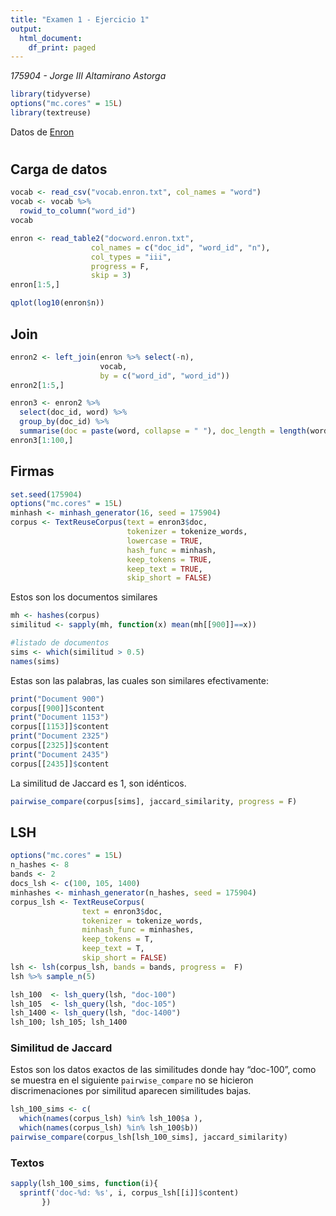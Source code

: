 ```yaml
---
title: "Examen 1 - Ejercicio 1"
output:
  html_document:
    df_print: paged
---
```


_175904 - Jorge III Altamirano Astorga_

```r
library(tidyverse)
options("mc.cores" = 15L)
library(textreuse)
```

Datos de [Enron](https://archive.ics.uci.edu/ml/datasets/Bag+of+Words)

# {.tabset}

## Carga de datos
```r
vocab <- read_csv("vocab.enron.txt", col_names = "word")
vocab <- vocab %>% 
  rowid_to_column("word_id")
vocab
```

```r
enron <- read_table2("docword.enron.txt", 
                  col_names = c("doc_id", "word_id", "n"),
                  col_types = "iii", 
                  progress = F,
                  skip = 3)
enron[1:5,]
```

```r
qplot(log10(enron$n))
```

## Join

```r
enron2 <- left_join(enron %>% select(-n), 
                    vocab, 
                    by = c("word_id", "word_id"))
enron2[1:5,]
```

```r
enron3 <- enron2 %>%
  select(doc_id, word) %>%
  group_by(doc_id) %>%
  summarise(doc = paste(word, collapse = " "), doc_length = length(word)) 
enron3[1:100,]
```

## Firmas

```r
set.seed(175904)
options("mc.cores" = 15L)
minhash <- minhash_generator(16, seed = 175904)
corpus <- TextReuseCorpus(text = enron3$doc, 
                          tokenizer = tokenize_words, 
                          lowercase = TRUE,
                          hash_func = minhash,
                          keep_tokens = TRUE,
                          keep_text = TRUE, 
                          skip_short = FALSE)
```

Estos son los documentos similares

```r
mh <- hashes(corpus)
similitud <- sapply(mh, function(x) mean(mh[[900]]==x))

#listado de documentos
sims <- which(similitud > 0.5)
names(sims) 
```

Estas son las palabras, las cuales son similares efectivamente:

```r
print("Document 900")
corpus[[900]]$content
print("Document 1153")
corpus[[1153]]$content
print("Document 2325")
corpus[[2325]]$content
print("Document 2435")
corpus[[2435]]$content
```

La similitud de Jaccard es 1, son idénticos.

```r
pairwise_compare(corpus[sims], jaccard_similarity, progress = F)
```

## LSH

```r
options("mc.cores" = 15L)
n_hashes <- 8
bands <- 2
docs_lsh <- c(100, 105, 1400)
minhashes <- minhash_generator(n_hashes, seed = 175904)
corpus_lsh <- TextReuseCorpus(
                text = enron3$doc, 
                tokenizer = tokenize_words,
                minhash_func = minhashes,
                keep_tokens = T,
                keep_text = T,
                skip_short = FALSE)
lsh <- lsh(corpus_lsh, bands = bands, progress =  F)
lsh %>% sample_n(5)
```

```r
lsh_100  <- lsh_query(lsh, "doc-100")
lsh_105  <- lsh_query(lsh, "doc-105")
lsh_1400 <- lsh_query(lsh, "doc-1400")
lsh_100; lsh_105; lsh_1400
```


### Similitud de Jaccard

Estos son los datos exactos de las similitudes donde hay "doc-100", como se muestra en el siguiente `pairwise_compare` no se hicieron discrimenaciones por similitud aparecen similitudes bajas.

```r
lsh_100_sims <- c(
  which(names(corpus_lsh) %in% lsh_100$a ),
  which(names(corpus_lsh) %in% lsh_100$b))
pairwise_compare(corpus_lsh[lsh_100_sims], jaccard_similarity)
```

### Textos

```r
sapply(lsh_100_sims, function(i){
  sprintf('doc-%d: %s', i, corpus_lsh[[i]]$content)
       })
```

